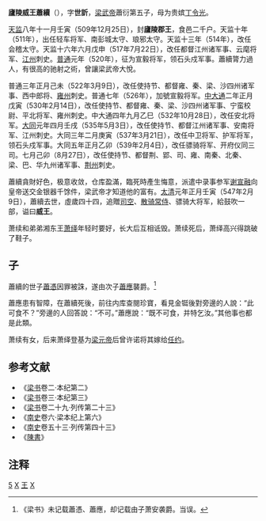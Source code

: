 {{東亞男性歷史人物
|名稱 =廬陵威王
|身份 =南朝梁政治人物
|姓名 =蕭續
|字 =世訢
|封爵 =廬陵郡王
|出生日期 =[[南朝梁|南朝梁]]
|出生地點 =[[揚州_(古代)|楊州]][[丹楊郡|丹楊郡]][[建康縣|建康縣]]
|婚年 =
|逝世日期 =[[南朝梁|南朝梁]][[中大同|中大同]]二年（547年）
|逝世地點 =[[荊州_(古代)|荊州]][[南郡|南郡]][[江陵縣|江陵縣]]
|諡號 =威王
|墓葬 =
|經歷 =
* 509年－511年<br/>廬陵王
* 511年－514年<br/>輕車將軍、[[南琅邪郡|南琅邪]][[彭城郡|彭城]]二郡太守、廬陵王
* 514年－517年<br/>輕車將軍、[[會稽郡|會稽]]太守、廬陵王
* 517年－520年<br/>都督江州諸軍事、雲麾將軍、[[江州_(西晉)|江州]]刺史、廬陵王
* 520年－522年<br/>宣毅將軍、領石頭戍軍事、廬陵王
* 522年－523年<br/>使持節、都督雍梁秦沙四州諸軍事、西中郎將、[[雍州_(東晉)|雍州]]刺史、廬陵王
* 523年－526年<br/>[[南徐州_(劉宋)|南徐州]]刺史、廬陵王
* 526年－530年<br/>宣毅將軍、南徐州刺史、廬陵王
* 530年－532年<br/>使持節、都督雍梁秦沙四州諸軍事、平北將軍、寧蠻校尉、[[雍州_(東晉)|雍州]]刺史、廬陵王
* 532年－535年<br/>使持節、都督雍梁秦沙四州諸軍事、安北將軍、寧蠻校尉、雍州刺史、廬陵王
* 535年－537年<br/>使持節、都督江州諸軍事、安南將軍、江州刺史、廬陵王
* 537年－539年<br/>[[南朝領軍、護軍列表#護軍|護軍將軍]]、領石頭戍軍事、廬陵王
* 539年<br/>驃騎將軍、開府儀同三司、廬陵王
* 539年－547年<br/>使持節、都督荊郢司雍南北秦梁巴華九州諸軍事、驃騎將軍、開府儀同三司、[[荊州_(古代)|荊州]]刺史、廬陵王
* 547年追贈<br/>散騎常侍、司空、驃騎大將軍、廬陵王
|注釋 =
}}
'''廬陵威王蕭續'''（{{bd|504年||547年|2月9日|catIdx=X}}），字'''世訢'''，[[梁武帝|梁武帝]]蕭衍第五子，母为贵嫔[[丁令光|丁令光]]。

[[天监|天监]]八年十一月壬寅（509年12月25日），封'''廬陵郡王'''，食邑二千户。天监十年（511年），出任轻车将军、南彭城太守、琅邪太守。天监十三年（514年），改任会稽太守。天监十六年六月戊申（517年7月22日），改任都督江州诸军事、云麾将军、[[江州|江州]]刺史。[[普通|普通]]元年（520年），征为宣毅将军，领石头戍军事。蕭續膂力過人，有很高的驰射之術，曾讓梁武帝大悅。

普通三年正月己未（522年3月9日），改任使持节、都督雍、秦、梁、沙四州诸军事、西中郎将、[[雍州|雍州]]刺史。普通七年（526年），加號宣毅将军。[[中大通|中大通]]二年正月戊寅（530年2月14日），改任使持节、都督雍、秦、梁、沙四州诸军事、宁蛮校尉、平北将军、雍州刺史。中大通四年九月乙巳（532年10月28日），改任安北将军。[[大同_(南梁)|大同]]元年四月壬戌（535年5月3日），改任使持节、都督江州诸军事、安南将军、江州刺史。大同三年二月庚寅（537年3月21日），改任中卫将军、护军将军，领石头戍军事。大同五年正月乙卯（539年2月4日），改任骠骑将军、开府仪同三司。七月己卯（8月27日），改任使持节、都督荆、郢、司、雍、南秦、北秦、梁、巴、华九州诸军事、[[荆州|荆州]]刺史。

蕭續貪財好色，极意收敛，仓库盈滿，臨死時產生悔意，派遣中录事参军[[谢宣融|谢宣融]]向皇帝送交金银器千馀件，梁武帝才知道他的富有。[[太清|太清]]元年正月壬寅（547年2月9日），蕭續去世，虛歲四十四，追贈[[司空|司空]]、[[散骑常侍|散骑常侍]]、骠骑大将军，給鼓吹一部，谥曰'''威王'''。

萧续和弟弟湘东王[[萧绎|萧绎]]年轻时要好，长大后互相诋毁。萧续死后，萧绎高兴得跳破了鞋子。

==子==
蕭續的世子[[蕭憑|蕭憑]]因罪被誅，遂由次子[[蕭應|蕭應]]襲爵。<ref>《梁书》未记载蕭憑、蕭應，却记载由子萧安袭爵。当误。</ref>

蕭應患有智障，在蕭續死後，前往内库查閱珍寶，看見金铤後對旁邊的人說：“此可食不？”旁邊的人回答說：“不可。”蕭應說：“既不可食，并特乞汝。”其他事也都是此類。

萧续有女，后来萧绎登基为[[梁元帝|梁元帝]]后曾许诺将其嫁给[[任约|任约]]。

==参考文献 ==
<div class="references-small">  
*《[[梁书|梁书]]卷二·本纪第二》
*《[[梁书|梁书]]卷三·本纪第三》
*《[[梁书|梁书]]卷二十九·列传第二十三》
*《[[南史|南史]]卷六·梁本纪上第六》
*《[[南史|南史]]卷五十三·列传第四十三》
*《[[陳書|陳書]]》

==注释==
<div class="references-small">   
<references/>   
</div>
[[Category:梁武帝皇子|5]]
[[Category:南梁正王|X]]
[[Category:諡威|王]]
[[Category:蘭陵蕭氏|X]]